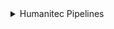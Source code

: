 <details>
<summary>Humanitec Pipelines</summary>

```json showLineNumbers
{
    "identifier": "humanitecPipeline",
    "title": "Humanitec Pipeline",
    "icon": "Pipeline",
    "schema": {
      "properties": {
        "etag": {
          "title": "ETag",
          "description": "Entity tag for the pipeline",
          "type": "string",
          "icon": "DefaultProperty"
        },
        "name": {
          "title": "Name",
          "description": "The name of the pipeline",
          "type": "string",
          "icon": "DefaultProperty"
        },
        "status": {
          "title": "Status",
          "description": "The status of the pipeline",
          "type": "string",
          "icon": "DefaultProperty"
        },
        "version": {
          "title": "Version",
          "description": "The version of the pipeline",
          "type": "string",
          "icon": "DefaultProperty"
        },
        "createdAt": {
          "title": "Created At",
          "description": "The date and time when the pipeline was created",
          "type": "string",
          "format": "date-time",
          "icon": "DefaultProperty"
        },
        "triggerTypes": {
          "title": "Trigger Types",
          "description": "Types of triggers for the pipeline",
          "type": "array",
          "icon": "DefaultProperty"
        },
        "metadata": {
          "title": "Metadata",
          "description": "Additional metadata for the pipeline",
          "type": "object",
          "icon": "DefaultProperty"
        }
      },
      "required": []
    },
    "mirrorProperties": {},
    "calculationProperties": {},
    "aggregationProperties": {},
    "relations": {
      "humanitecApplication": {
        "title": "Application",
        "target": "humanitecApplication",
        "required": false,
        "many": false
      }
    }
}
```

</details>
